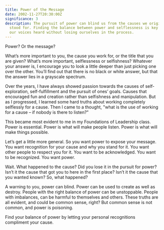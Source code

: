 ```yaml
---
title: Power of the Message
date: 2002-11-27T20:30:00Z
significance: 3
description: The pursuit of power can blind us from the causes we originally
  stood for. Finding the balance between power and selflessness is key to making
  our voices heard without losing ourselves in the process.
---
```


Power? Or the message?

What’s more important to you, the cause you work for, or the title that you are given? What’s more important, selflessness or selfishness? Whatever your answer is, I encourage you to look a little deeper than just picking one over the other. You’ll find out that there is no black or white answer, but that the answer lies in a grayscale spectrum.

Over the years, I have always showed passion towards the causes of self-exploration, self-fulfillment and the pursuit of ones’ goals. Causes that encouraged fun and creation rather than selfishness and manipulation. But as I progressed, I learned some hard truths about working completely selflessly for a cause. Then I came to a thought, "what is the use of working for a cause – if nobody is there to listen?"

This became most evident to me in my Foundations of Leadership class. Power is essential. Power is what will make people listen. Power is what will make things possible.

Let’s get a little more general. So you want power to expose your message. You want recognition for your cause and why you stand for it. You want other people to respect you for it. You want to be acknowledged. You want to be recognized. You want power.

Wait. What happened to the cause? Did you lose it in the pursuit for power? Isn’t it the cause that got you to here in the first place? Isn’t it the cause that you wanted known? So, what happened?

A warning to you, power can blind. Power can be used to create as well as destroy. People with the right balance of power can be unstoppable. People with imbalances, can be harmful to themselves and others. These truths are all evident, and could be common sense, right? But common sense is not common, and power is poisoning.

Find your balance of power by letting your personal recognitions compliment your cause.
